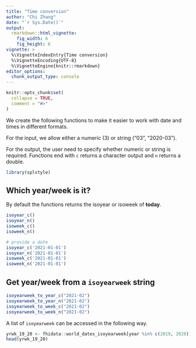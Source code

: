 ```yaml
---
title: "Time conversion"
author: "Chi Zhang"
date: "`r Sys.Date()`"
output:
  rmarkdown::html_vignette:
    fig_width: 6
    fig_height: 6
vignette: >
  %\VignetteIndexEntry{Time conversion}
  %\VignetteEncoding{UTF-8}
  %\VignetteEngine{knitr::rmarkdown}
editor_options: 
  chunk_output_type: console
---
```


```r
knitr::opts_chunk$set(
  collapse = TRUE,
  comment = "#>"
)
```

We create the following functions to make it easier to work with date and times in different formats. 


For the input, we allow either a numeric (3) or string ("03", "2020-03"). 

For the output, the user need to specify whether numeric or string is required. Functions end with `c` returns a character output and `n` returns a double. 


```r
library(splstyle)
```


## Which year/week is it?

By default the functions returns the isoyear or isoweek of **today**. 

```r
isoyear_c()
isoyear_n()
isoweek_c()
isoweek_n()

# provide a date
isoyear_c('2021-01-01')
isoyear_n('2021-01-01')
isoweek_c('2021-01-01')
isoweek_n('2021-01-01')
```




## Get year/week from a `isoyearweek` string

```r
isoyearweek_to_year_c("2021-02")
isoyearweek_to_year_n("2021-02")
isoyearweek_to_week_c("2021-02")
isoyearweek_to_week_n("2021-02")
```


A list of `isoyearweek` can be accessed in the following way. 

```r
yrwk_19_20 <- fhidata::world_dates_isoyearweek[year %in% c(2019, 2020)]
head(yrwk_19_20)
```




